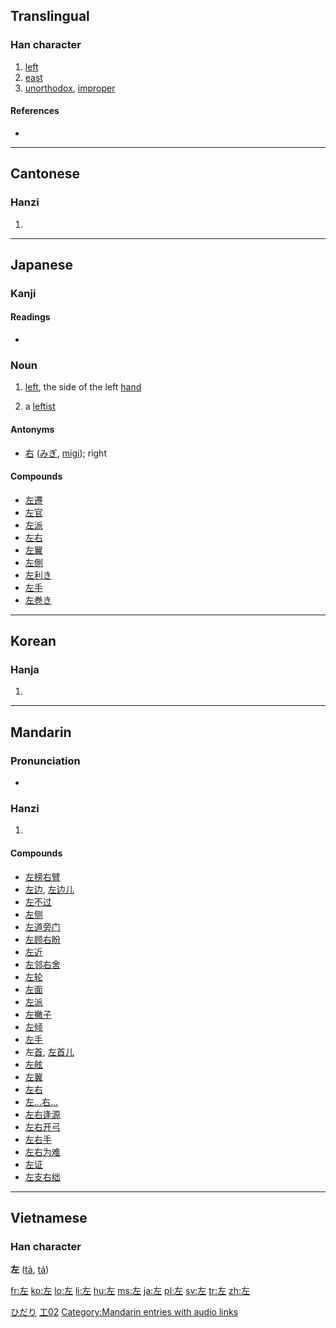 ==Translingual==

===Han character===
{{Han char|rn=48|rad=工|as=02|sn=5|four=4001<sub>1</sub>|canj=大一 (KM)}}

# [[left]]
# [[east]]
# [[unorthodox]], [[improper]]

====References====
* {{Han ref|kx=0325.080|dkj=08720|dj=0626.070|hdz=10411.050|uh=5DE6|ud=24038|bh=A5AA|bd=42410}}

----

==Cantonese==

===Hanzi===
{{yue-hanzi|jyut=|y=jo2}}

# {{defn|Cantonese}}

----

==Japanese==

===Kanji===
{{ja-kanji|grade=|rs=工02}}

====Readings====
* {{ja-readings|on=[[さ]] (sa)|kun=[[ひだり]] (hidari), [[もとる]] (motoru), [[たすける]] (tasukeru)}}

===Noun===
{{ja-noun|kk|hira=ひだり|rom=hidari}}

# {{context|direction}} [[left]], the side of the left [[hand]]
# {{context|politics|lang=ja}} a [[leftist]]

====Antonyms====
*{{sense|left}} [[右]] ([[みぎ]], [[migi]]); right

====Compounds====
* [[左遷]]
* [[左官]]
* [[左派]]
* [[左右]]
* [[左翼]]
* [[左側]]
* [[左利き]]
* [[左手]]
* [[左巻き]]

[[Category:1000 Japanese basic words|ひだり]]
[[Category:Grade 1 kanji|工02]]

----

==Korean==

===Hanja===
{{ko-hanja|hangeul=좌|eumhun=左|rv=jwa|mr=chwa}}

# {{defn|Korean}}

----

==Mandarin==

===Pronunciation===
*{{audio|zh-zuǒ.ogg|audio}}

===Hanzi===
{{cmn-hanzi|pin=[[zuǒ]] ([[zuo3]])|wg=tso<sup>3</sup>}}

# {{defn|Mandarin}}

====Compounds====
* [[左榜右臂]]
* [[左边]], [[左边儿]]
* [[左不过]]
* [[左侧]]
* [[左道旁门]]
* [[左顾右盼]]
* [[左近]]
* [[左邻右舍]]
* [[左轮]]
* [[左面]]
* [[左派]]
* [[左撇子]]
* [[左倾]]
* [[左手]]
* 左[[首]], [[左首儿]]
* [[左舷]]
* [[左翼]]
* [[左右]]
* [[左…右…]]
* [[左右逢源]]
* [[左右开弓]]
* [[左右手]]
* [[左右为难]]
* [[左证]]
* [[左支右绌]]

[[Category:Mandarin entries with audio links]]

----

==Vietnamese==
===Han character===
'''左''' ([[tả]], [[tá]])

[[fr:左]]
[[ko:左]]
[[lo:左]]
[[li:左]]
[[hu:左]]
[[ms:左]]
[[ja:左]]
[[pl:左]]
[[sv:左]]
[[tr:左]]
[[zh:左]]